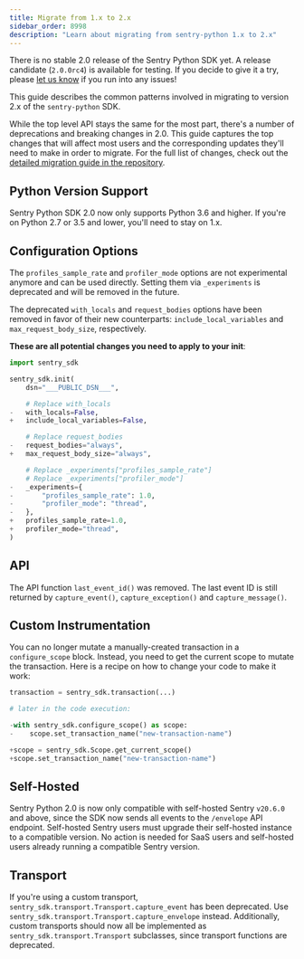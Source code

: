 ```yaml
---
title: Migrate from 1.x to 2.x
sidebar_order: 8998
description: "Learn about migrating from sentry-python 1.x to 2.x"
---
```


<Note>

There is no stable 2.0 release of the Sentry Python SDK yet. A release candidate (`2.0.0rc4`) is available for testing. If you decide to give it a try, please [let us know](https://github.com/getsentry/sentry-python/issues) if you run into any issues!

</Note>

This guide describes the common patterns involved in migrating to version 2.x of the `sentry-python` SDK.

While the top level API stays the same for the most part, there's a number of deprecations and breaking changes in 2.0. This guide captures the top changes that will affect most users and the corresponding updates they'll need to make in order to migrate. For the full list of changes, check out the [detailed migration guide in the repository](https://github.com/getsentry/sentry-python/blob/sentry-sdk-2.0/MIGRATION_GUIDE.md).

## Python Version Support

Sentry Python SDK 2.0 now only supports Python 3.6 and higher. If you're on Python 2.7 or 3.5 and lower, you'll need to stay on 1.x.

## Configuration Options

The `profiles_sample_rate` and `profiler_mode` options are not experimental anymore and can be used directly. Setting them via `_experiments` is deprecated and will be removed in the future.

The deprecated `with_locals` and `request_bodies` options have been removed in favor of their new counterparts: `include_local_variables` and `max_request_body_size`, respectively.

**These are all potential changes you need to apply to your init**:

<SignInNote />

```python diff
import sentry_sdk

sentry_sdk.init(
    dsn="___PUBLIC_DSN___",

    # Replace with_locals
-   with_locals=False,
+   include_local_variables=False,

    # Replace request_bodies
-   request_bodies="always",
+   max_request_body_size="always",

    # Replace _experiments["profiles_sample_rate"]
    # Replace _experiments["profiler_mode"]
-   _experiments={
-       "profiles_sample_rate": 1.0,
-       "profiler_mode": "thread",
-   },
+   profiles_sample_rate=1.0,
+   profiler_mode="thread",
)
```

## API

The API function `last_event_id()` was removed. The last event ID is still returned by `capture_event()`, `capture_exception()` and `capture_message()`.

## Custom Instrumentation

You can no longer mutate a manually-created transaction in a `configure_scope` block. Instead, you need to get the current scope to mutate the transaction. Here is a recipe on how to change your code to make it work:

<SignInNote />

```python diff
transaction = sentry_sdk.transaction(...)

# later in the code execution:

-with sentry_sdk.configure_scope() as scope:
-    scope.set_transaction_name("new-transaction-name")

+scope = sentry_sdk.Scope.get_current_scope()
+scope.set_transaction_name("new-transaction-name")

```

## Self-Hosted

Sentry Python 2.0 is now only compatible with self-hosted Sentry `v20.6.0` and above, since the SDK now sends all events to the `/envelope` API endpoint. Self-hosted Sentry users must upgrade their self-hosted instance to a compatible version. No action is needed for SaaS users and self-hosted users already running a compatible Sentry version.

## Transport

If you're using a custom transport, `sentry_sdk.transport.Transport.capture_event` has been deprecated. Use `sentry_sdk.transport.Transport.capture_envelope` instead. Additionally, custom transports should now all be implemented as `sentry_sdk.transport.Transport` subclasses, since transport functions are deprecated.

